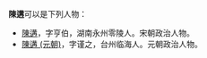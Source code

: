 '''陳遘'''可以是下列人物：
* [[陳遘|陳遘]]，字亨伯，湖南永州零陵人。宋朝政治人物。
* [[陳遘_(元朝)|陳遘 (元朝)]]，字谨之，台州临海人。元朝政治人物。

{{disambig|Cat=二字陳姓人名消歧義|gou}}